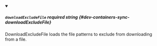 
<details className="config-field" data-expandable="false" open>
<summary>

##### `downloadExcludeFile` <span className="config-field-required" data-required="false">required</span> <span className="config-field-type">string</span> <span className="config-field-default"></span> <span className="config-field-enum"></span> {#dev-containers-sync-downloadExcludeFile}

DownloadExcludeFile loads the file patterns to exclude from downloading from a file.

</summary>



</details>
